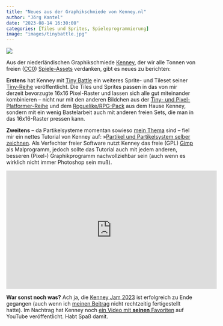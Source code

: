 ```yaml
---
title: "Neues aus der Graphikschmiede von Kenney.nl"
author: "Jörg Kantel"
date: "2023-08-14 16:30:00"
categories: [Tiles und Sprites, Spieleprogrammierung]
image: "images/tinybattle.jpg"
---
```


[![](images/tinybattle-b.jpg)](https://kenney.nl/media/pages/assets/tiny-battle/9420b535c9-1691487572/sample.png)

Aus der niederländischen Graphikschmiede [Kenney](https://kenney.nl/), der wir alle Tonnen von freien ([CC0](https://creativecommons.org/share-your-work/public-domain/cc0/)) [Spiele-Assets](https://kenney.nl/assets) verdanken, gibt es neues zu berichten:

**Erstens** hat Kenney mit [Tiny Battle](https://kenney.nl/assets/tiny-battle) ein weiteres Sprite- und Tileset seiner [Tiny-Reihe](https://kenney.nl/assets/series:Tiny) veröffentlicht. Die Tiles und Sprites passen in das von mir derzeit bevorzugte 16x16 Pixel-Raster und lassen sich alle gut miteinander kombinieren -- nicht nur mit den anderen Bildchen aus der [Tiny- und Pixel-Platformer-Reihe](https://kantel.github.io/posts/2023072303_freie_tiles_und_sprites/) und dem [Roguelike/RPG-Pack](https://kantel.github.io/posts/2023072602_weitere_16x16_tiles_kenney/) aus dem Hause Kenney, sondern mit ein wenig Bastelarbeit auch mit anderen freien Sets, die man in das 16x16-Raster pressen kann.

**Zweitens** -- da Partikelsysteme momentan sowieso [mein Thema](https://kantel.github.io/posts/2023080802_py5_particelsystem_1/) sind -- fiel mir ein nettes Tutorial von Kenney auf: »[Partikel und Partikelsystem selber zeichnen](https://kenney.nl/learn/drawing-particle-effect-sprites). Als Verfechter freier Software nutzt Kenney das freie (GPL) [Gimp](http://cognitiones.kantel-chaos-team.de/multimedia/computergraphik/gimp.html) als Malprogramm, jedoch sollte das Tutorial auch mit jedem anderen, besseren (Pixel-) Graphikprogramm nachvollziehbar sein (auch wenn es wirklich nicht immer Photoshop sein muß).

<iframe width="560" height="315" src="https://www.youtube.com/embed/l87PwbgFCuQ" title="YouTube video player" frameborder="0" allow="accelerometer; autoplay; clipboard-write; encrypted-media; gyroscope; picture-in-picture; web-share" allowfullscreen></iframe>

**War sonst noch was?** Ach ja, die [Kenney Jam 2023](https://kantel.github.io/posts/2023072102_kenney_jam_2023/) ist erfolgreich zu Ende gegangen (auch wenn ich [meinen Beitrag](https://kantel.github.io/posts/2023072301_night_in_the_park/) nicht rechtzeitig fertigestellt hatte). Im Nachtrag hat Kenney noch [ein Video mit **seinen** Favoriten](https://www.youtube.com/watch?v=l87PwbgFCuQ) auf YouTube veröffentlicht. Habt Spaß damit.